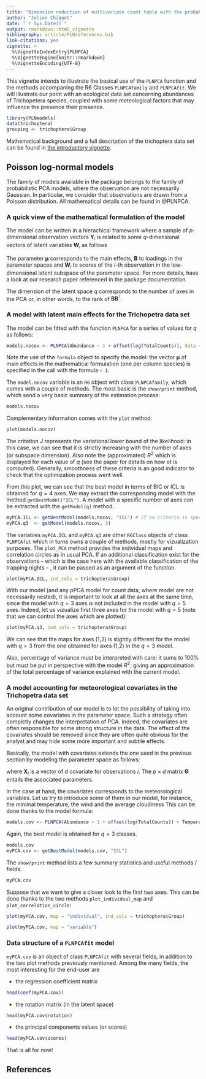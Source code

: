 ```yaml
---
title: "Dimension reduction of multivariate count table with the probabilistic Poisson PCA"
author: "Julien Chiquet"
date: "`r Sys.Date()`"
output: rmarkdown::html_vignette
bibliography: article/PLNreferences.bib
link-citations: yes
vignette: >
  %\VignetteIndexEntry{PLNPCA}
  %\VignetteEngine{knitr::rmarkdown}
  %\VignetteEncoding{UTF-8}
---
```


This vignette intends to illustrate the basical use of the `PLNPCA` function and the methods accompaning the R6 Classes `PLNPCAfamily` and `PLNPCAfit`. We will illustrate our point with an ecological data set concerning abundances of Trichopetera species, coupled with some meteological factors that may influence the presence their presence. 

```r
library(PLNmodels)
data(trichoptera)
grouping <- trichoptera$Group
```

Mathematical background and a full description of the trichoptera data set can be found in [the introductory vignette](article/PLNmodels.html).

## Poisson log-normal models

The family of models available in the package belongs to the family of probabilistic PCA models, where the observation are not necessarily Gaussian.  In particular, we consider that observations are drawn from a Poisson distribution. All mathematical details can be found in @PLNPCA.

### A quick view of the mathematical formulation of the model

The model can be written in a hierachical framework where a sample of $p$-dimensional observation vectors $\mathbf{Y}_i$ is related to some  $q$-dimensional vectors of latent variables $\mathbf{W}_i$ as follows
\begin{equation} 
  \label{eq:pca-model}
  \begin{array}{rcl}
    \text{latent space }  & \mathbf{W}_i \quad \text{i.i.d.} & \mathbf{W}_i \sim      \mathcal{N}(\mathbf{0}_q, \mathbf{I}_q)  \\
\text{parameter space } &   \mathbf{Z}_i = {\boldsymbol\mu} + \mathbf{B}^\top \mathbf{W}_i & \\
  \text{observation space } &  Y_{ij} | Z_{ij} \quad \text{indep.} & Y_{ij} | Z_{ij} \sim \mathcal{P}\left(\exp\{Z_{ij}\}\right)
  \end{array}
\end{equation}

The parameter ${\boldsymbol\mu}$ corresponds to the main effects, $\mathbf{B}$ to \emph{rescaled} loadings in the parameter spaces and $\mathbf{W}_i$ to scores of the $i$-th observation in the low-dimensional latent subspace of the parameter space. For more details, have a look at our research paper referenced in the package documentation.

The dimension of the latent space $q$ corresponds to the number of axes in the PCA or, in other words, to the rank of $\mathbf{B}\mathbf{B}^\intercal$.

### A model with latent main effects for the Trichopetra data set

The model can be fitted with the function `PLNPCA` for a series of values for $q$ as follows:

```r
models.nocov <- PLNPCA(Abundance ~ 1 + offset(log(TotalCounts)), data = trichoptera, ranks = 1:5)
```

Note the use of the `formula` object to specify the model: the vector $\boldsymbol\mu$ of main effects in the mathematical formulation (one per column species) is specified in the call with the formula `~ 1`.

The `model.nocov` variable is an `R6` object with class `PLNPCAfamily`, which comes with a couple of methods. The most basic is the `show/print` method, which send a very basic summary of the estimation process:

```r
models.nocov
```
Complementary information comes with the `plot` method:
```r
plot(models.nocov)
```

The critetion $J$ represents the variational lower bound of the likelihood: in this case, we can see that it is strictly increasing with the number of axes (or subspace dimension). Also note the (approximated) $R^2$ which is displayed for each value of $q$ (see the paper for details on how ot is computed). Generally, smoothness of these criteria is an good indicator to check that the optimization process went well.

From this plot, we can see that the best model in terms of BIC or ICL is obtained for $q=4$ axes. We may extract the corresponding model with the method `getBestModel("ICL")`. A model with a specific number of axes can be extracted with the `getModel(q)` method. 

```r
myPCA.ICL <- getBestModel(models.nocov, "ICL") # if no criteria is specified, the best BIC is used
myPCA.q3  <- getModel(models.nocov, 3)
```

The variables `myPCA.ICL` and `myPCA.q3` are other `R6Class` objects of class `PLNPCAfit` which in turns owns a couple of methods, mostly for vizualization purposes. The `plot_PCA` method provides the individual maps and correlation circles as in usual PCA. If an additional classification exist for the observations -- which is the case here with the available classification of the trapping nights -- , it can be passed as an argument of the function.

```r
plot(myPCA.ICL, ind_cols = trichoptera$Group)
```

With our model (and any pPCA model for count data, where model are not necessarily nested), it is important to look at all the axes at the same time, since the model with $q=3$ axes is not included in the model with $q=5$ axes. Indeed, let us vizualize first three axes for the model with $q=5$ (note that we can control the axes which are plotted):

```r
plot(myPCA.q3, ind_cols = trichoptera$Group)
```

We can see that the maps for axes (1,2) is slightly different for the model with $q=3$ from the one obtained for axes (1,2) in the $q=3$ model. 

Also, percentage of variance must be interpreted with care: it sums to 100% but must be put in perspective with the model $R^2$, giving an approximation of the total percentage of variance explained with the current model.

### A model accounting for meteorological covariates in the Trichopetra data set

An original contribution of our model is to let the possibility of taking into account some covariates in the parameter space. Such a strategy often completly changes the interpretation of PCA. Indeed, the covariates are often responsible for some strong structure in the data. The effect of the covariates should be removed since they are often quite obvious for the analyst and may hide some more important and subtile effects.

Basically, the model with covariates extends the one used in the previous section by modeling the parameter space as follows:

\begin{equation} 
  \mathbf{Z}_i = {\boldsymbol\mu} + {\boldsymbol\Theta} \mathbf{X}_i^\intercal +    \mathbf{B}^\top \mathbf{W}_i, \qquad \mathbf{Z}_i \sim \mathcal{N}({\boldsymbol\mu} + {\boldsymbol\Theta} \mathbf{X}_i^\intercal, \mathbf{B}\mathbf{B}^\top),
\end{equation}

where $\mathbf{X}_i$ is a vector of $d$ covariate for observations $i$. The $p \times d$ matrix  $\boldsymbol\Theta$ entails the associated parameters.

In the case at hand, the covariates corresponds to the meteorological variables. Let us try to introduce some of them in our model, for instance, the minimal temperature, the wind and the average cloudiness This can be done thanks to the model formula:
```r
models.cov <- PLNPCA(Abundance ~ 1 + offset(log(TotalCounts)) + Temperature + Wind + Cloudiness, data = trichoptera, ranks = 1:5)
```

Again, the best model is obtained for $q=3$ classes.

```r
models.cov
myPCA.cov <- getBestModel(models.cov, "ICL")
```

The `show/print` method lists a few summary statistics and useful methods / fields.
```r
myPCA.cov
```


Suppose that we want to give a closer look to the first two axes. This can be done thanks to the two methods `plot_individual_map` and `plot_correlation_circle`:

```r
plot(myPCA.cov, map = "individual", ind_cols = trichoptera$Group)
```

```r
plot(myPCA.cov, map = "variable")
```

### Data structure of a `PLNPCAfit` model

`myPCA.cov` is an object of class `PLNPCAfit` with several fields, in addition to the two plot methods previously mentioned. Among the many fields, the most interesting for the end-user are 

- the regression coefficient matrix
```r
head(coef(myPCA.cov))
```
- the rotation matrix (in the latent space)
```r
head(myPCA.cov$rotation)
```
- the principal components values (or scores)
```r
head(myPCA.cov$scores)
```

That is all for now!

## References

